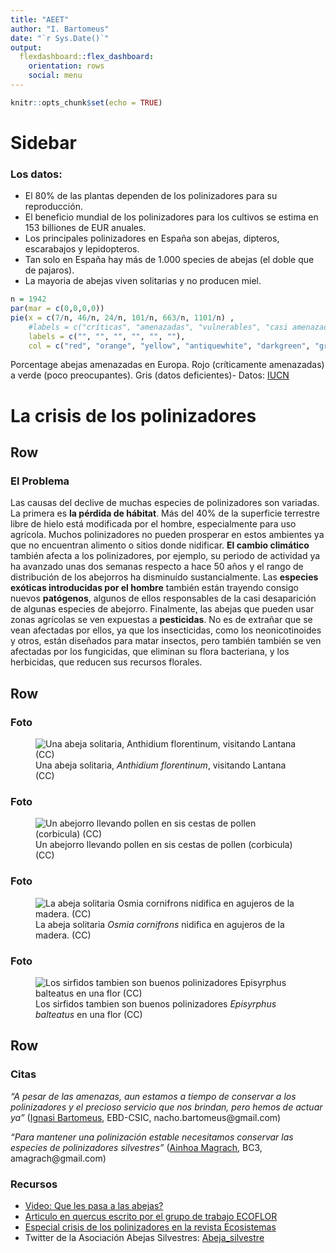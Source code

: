 ```yaml
---
title: "AEET"
author: "I. Bartomeus"
date: "`r Sys.Date()`"
output: 
  flexdashboard::flex_dashboard:
    orientation: rows
    social: menu
---
```


```r
knitr::opts_chunk$set(echo = TRUE)
```

Sidebar {.sidebar}
=======================================================================

### Los datos: 

- El 80% de las plantas dependen de los polinizadores para su reproducción.
- El beneficio mundial de los polinizadores para los cultivos se estima en 153 billiones de EUR anuales. 
- Los principales polinizadores en España son abejas, dipteros, escarabajos y lepidopteros.
- Tan solo en España hay más de 1.000 species de abejas (el doble que de pajaros).  
- La mayoria de abejas viven solitarias y no producen miel.

```r
n = 1942
par(mar = c(0,0,0,0))
pie(x = c(7/n, 46/n, 24/n, 101/n, 663/n, 1101/n) , 
    #labels = c("críticas", "amenazadas", "vulnerables", "casi amenazadas", "poco preocupantes", "datos deficientes"),
    labels = c("", "", "", "", "", ""),
    col = c("red", "orange", "yellow", "antiquewhite", "darkgreen", "grey"))
```
Porcentage abejas amenazadas en Europa. Rojo (críticamente amenazadas) a verde (poco preocupantes). Gris (datos deficientes)- Datos: [IUCN](https://www.iucn.org/content/european-red-list-bees)

La crisis de los polinizadores
=======================================================================

Row
-----------------------------------------------------------------------

### El Problema

Las causas del declive de muchas especies de polinizadores son variadas. La primera es __la pérdida de hábitat__. Más del 40% de la superficie terrestre libre de hielo está modificada por el hombre, especialmente para uso agrícola. Muchos polinizadores no pueden prosperar en estos ambientes ya que no encuentran alimento o sitios donde nidificar. __El cambio climático__ también afecta a los polinizadores, por ejemplo, su periodo de actividad ya ha avanzado unas dos semanas respecto a hace 50 años y el rango de distribución de los abejorros ha disminuído sustancialmente. Las __especies exóticas introducidas por el hombre__ también están trayendo consigo nuevos __patógenos__, algunos de ellos responsables de la casi desaparición de algunas especies de abejorro. Finalmente, las abejas que pueden usar zonas agrícolas se ven expuestas a __pesticidas__. No es de extrañar que se vean afectadas por ellos, ya que los insecticidas, como los neonicotinoides y otros, están diseñados para matar insectos, pero también también se ven afectadas por los fungicidas, que eliminan su flora bacteriana, y los herbicidas, que reducen sus recursos florales.

Row
-----------------------------------------------------------------------

### Foto

![Una abeja solitaria, _Anthidium florentinum_, visitando Lantana (CC)](https://upload.wikimedia.org/wikipedia/commons/thumb/c/c4/Anthidium_February_2008-1.jpg/300px-Anthidium_February_2008-1.jpg)

### Foto

![Un abejorro llevando pollen en sis cestas de pollen (corbicula) (CC)](https://upload.wikimedia.org/wikipedia/commons/thumb/4/44/Bumblebee_05.JPG/320px-Bumblebee_05.JPG)

### Foto

![La abeja solitaria _Osmia cornifrons_ nidifica en agujeros de la madera. (CC)](https://upload.wikimedia.org/wikipedia/commons/5/57/Osmia_cornifrons.5.1.08.w.jpg)

### Foto

![Los sirfidos tambien son buenos polinizadores _Episyrphus balteatus_ en una flor (CC)](https://upload.wikimedia.org/wikipedia/commons/thumb/c/c6/Hoverfly_October_2007-21.jpg/297px-Hoverfly_October_2007-21.jpg)

Row
-----------------------------------------------------------------------

### Citas {data-width=700}

_"A pesar de las amenazas, aun estamos a tiempo de conservar a los polinizadores y el precioso servicio que nos brindan, pero hemos de actuar ya"_  ([Ignasi Bartomeus](www.bartomeuslab.com), EBD-CSIC, nacho.bartomeus@gmail.com)   

_"Para mantener una polinización estable necesitamos conservar las especies de polinizadores silvestres"_  ([Ainhoa Magrach](www.ainhoamagrach.com), BC3, amagrach@gmail.com)  

### Recursos {data-width=340}

- [Video: Que les pasa a las abejas?](https://www.youtube.com/watch?v=n5udBqq3qYg)
- [Articulo en quercus escrito por el grupo de trabajo ECOFLOR](https://ibartomeus.files.wordpress.com/2015/08/ecoflor_2016-declive-de-las-abejas-quercus.pdf)
- [Especial crisis de los polinizadores en la revista Ecosistemas](www.revistaecosistemas.es)
- Twitter de la Asociación Abejas Silvestres: [Abeja_silvestre](https://twitter.com/abeja_silvestre)


